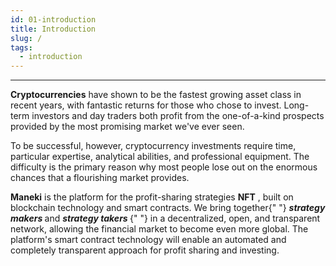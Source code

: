```yaml
---
id: 01-introduction
title: Introduction
slug: /
tags:
  - introduction
---
```


<hr />

<div style={{ textAlign: "justify" }}>
  <p>
    <strong>Cryptocurrencies</strong> have shown to be the fastest growing asset
    class in recent years, with fantastic returns for those who chose to invest.
    Long-term investors and day traders both profit from the one-of-a-kind
    prospects provided by the most promising market we've ever seen.
  </p>
  <p>
    To be successful, however, cryptocurrency investments require time,
    particular expertise, analytical abilities, and professional equipment. The
    difficulty is the primary reason why most people lose out on the enormous
    chances that a flourishing market provides.
  </p>
  <p>
    <strong>Maneki</strong>
    <span> is the platform for the profit-sharing strategies </span>
    <strong>NFT</strong>
    <span>
      , built on blockchain technology and smart contracts. We bring
      together{" "}
    </span>
    <strong>
      <em>strategy makers</em>
    </strong>
    <span> and </span>
    <strong>
      <em>strategy takers</em>
    </strong>
    <span>
      {" "}
      in a decentralized, open, and transparent network, allowing the financial market
      to become even more global. The platform's smart contract technology will enable
      an automated and completely transparent approach for profit sharing and investing.
    </span>
  </p>
</div>
